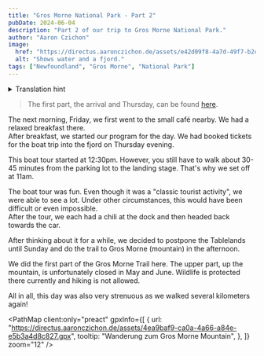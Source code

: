 ```yaml
---
title: "Gros Morne National Park - Part 2"
pubDate: 2024-06-04
description: "Part 2 of our trip to Gros Morne National Park."
author: "Aaron Czichon"
image:
  href: "https://directus.aaronczichon.de/assets/e42d09f8-4a7d-49f7-b2c5-c2d3ea60c7b7.JPG?quality=70&width=1600"
  alt: "Shows water and a fjord."
tags: ["Newfoundland", "Gros Morne", "National Park"]
---
```



<details>
  <summary>Translation hint</summary>
  We implemented the English version of this blog for you in June. We will publish
  all new blog entries also in English. Every entry before Jun 24th 2024 is automatically
  translated through DeepL. So please apologize if the translation is not perfect.
  If you want to read the original German entry, please switch to the German version
  of our blog.
</details>

> The first part, the arrival and Thursday, can be found [here](https://canada.aaronczichon.de/blog/18-gros-morne-part1/).

The next morning, Friday, we first went to the small café nearby. We had a relaxed breakfast there.  
After breakfast, we started our program for the day. We had booked tickets for the boat trip into the fjord on Thursday evening.

<DirectusImage assetId="9b9922e9-700e-4e37-b79b-1cc2a5df2e3c.JPG" />

This boat tour started at 12:30pm. However, you still have to walk about 30-45 minutes from the parking lot to the landing stage. That's why we set off at 11am.

The boat tour was fun. Even though it was a "classic tourist activity", we were able to see a lot. Under other circumstances, this would have been difficult or even impossible.  
After the tour, we each had a chili at the dock and then headed back towards the car.

After thinking about it for a while, we decided to postpone the Tablelands until Sunday and do the trail to Gros Morne (mountain) in the afternoon.

<DirectusImage assetId="cff831af-449e-465b-bedf-fafc7db2bfc0.JPG" />

<DirectusImage assetId="2ed9fb03-d421-4558-af00-178089b0ff5a.JPG" />

We did the first part of the Gros Morne Trail here. The upper part, up the mountain, is unfortunately closed in May and June. Wildlife is protected there currently and hiking is not allowed.

<DirectusImage assetId="b8ebc6a1-b744-427e-a0a5-4aa42bcef7a1.JPG" />

<DirectusImage assetId="9dcfd804-c073-4e0a-9e4b-97a0b6b3c090.jpg" />

All in all, this day was also very strenuous as we walked several kilometers again!

<PathMap
  client:only="preact"
  gpxInfo={[
    {
      url: "https://directus.aaronczichon.de/assets/4ea9baf9-ca0a-4a66-a84e-e5b3a4d8c827.gpx",
      tooltip: "Wanderung zum Gros Morne Mountain",
    },
  ]}
  zoom="12"
/>

